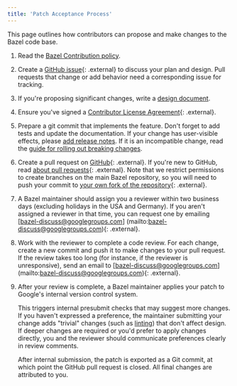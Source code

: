 ```yaml
---
title: 'Patch Acceptance Process'
---
```


This page outlines how contributors can propose and make changes to the Bazel
code base.

1. Read the [Bazel Contribution policy](/versions/8.3.0/contribute/policy).
1. Create a [GitHub issue](https://github.com/bazelbuild/bazel/){: .external} to
   discuss your plan and design. Pull requests that change or add behavior
   need a corresponding issue for tracking.
1. If you're proposing significant changes, write a
   [design document](/versions/8.3.0/contribute/design-documents).
1. Ensure you've signed a [Contributor License
   Agreement](https://cla.developers.google.com){: .external}.
1. Prepare a git commit that implements the feature. Don't forget to add tests
   and update the documentation. If your change has user-visible effects, please
   [add release notes](/versions/8.3.0/contribute/release-notes). If it is an incompatible change,
   read the [guide for rolling out breaking changes](/versions/8.3.0/contribute/breaking-changes).
1. Create a pull request on
   [GitHub](https://github.com/bazelbuild/bazel/pulls){: .external}. If you're new to GitHub,
   read [about pull
   requests](https://help.github.com/articles/about-pull-requests/){: .external}. Note that
   we restrict permissions to create branches on the main Bazel repository, so
   you will need to push your commit to [your own fork of the
   repository](https://help.github.com/articles/working-with-forks/){: .external}.
1. A Bazel maintainer should assign you a reviewer within two business days
   (excluding holidays in the USA and Germany). If you aren't assigned a
   reviewer in that time, you can request one by emailing
   [bazel-discuss@googlegroups.com]
   (mailto:bazel-discuss@googlegroups.com){: .external}.
1. Work with the reviewer to complete a code review. For each change, create a
   new commit and push it to make changes to your pull request. If the review
   takes too long (for instance, if the reviewer is unresponsive), send an email to
   [bazel-discuss@googlegroups.com]
   (mailto:bazel-discuss@googlegroups.com){: .external}.
1. After your review is complete, a Bazel maintainer applies your patch to
   Google's internal version control system.

   This triggers internal presubmit checks
   that may suggest more changes. If you haven't expressed a preference, the
   maintainer submitting your change  adds "trivial" changes (such as
   [linting](https://en.wikipedia.org/wiki/Lint_(software))) that don't affect
   design. If deeper changes are required or you'd prefer to apply
   changes directly, you and the reviewer should communicate preferences
   clearly in review comments.

   After internal submission, the patch is exported as a Git commit,
   at which point the GitHub pull request is closed. All final changes
   are attributed to you.
